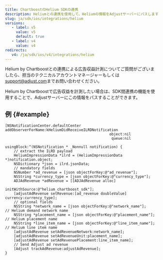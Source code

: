 ```yaml
---
title: ChartboostのHelium SDKの連携
description: Heliumとの連携を使用して、Heliumの情報をAdjustサーバーにパスします。
slug: ja/sdk/ios/integrations/helium
versions:
   - label: v5
     value: v5
     default: true
   - label: v4
     value: v4
redirects:
   v4: /ja/sdk/ios/v4/integrations/helium
---
```


<Callout type="note">

Helium by Chartboostとの連携による広告収益計測についてご質問がございましたら、担当のテクニカルアカウントマネージャーもしくは[support@adjust.com](mailto:support@adjust.com)までお問い合わせください。

</Callout>

Helium by Chartboostで広告収益を計測したい場合は、SDK間連携の機能を使用することで、Adjustサーバーにこの情報をパスすることができます。

## 例 {#example}

```objc
[NSNotificationCenter.defaultCenter addObserverForName:kHeliumDidReceiveILRDNotification
                                                object:nil
                                                 queue:nil
                                            usingBlock:^(NSNotification * _Nonnull notification) {
    // extract the ILRD payload
    HeliumImpressionData *ilrd = (HeliumImpressionData *)notification.object;
    NSDictionary *json = ilrd.jsonData;
    // mandatory fields
    NSNumber *ad_revenue = [json objectForKey:@"ad_revenue"];
    NSString *currency_type = [json objectForKey:@"currency_type"];
    ADJAdRevenue *adRevenue = [[ADJAdRevenue alloc]
                              initWithSource:@"helium_chartboost_sdk"];
    [adjustAdRevenue setRevenue:[ad_revenue doubleValue] currency:currency_type];
    // optional fields
    NSString *network_name = [json objectForKey:@"network_name"];     // Helium demand network name
    NSString *placement_name = [json objectForKey:@"placement_name"]; // Helium placement name
    NSString *line_item_name = [json objectForKey:@"line_item_name"]; // Helium line item name
    [adjustAdRevenue setAdRevenueNetwork:network_name];
    [adjustAdRevenue setAdRevenueUnit:placement_name];
    [adjustAdRevenue setAdRevenuePlacement:line_item_name];
    // Send Adjust ad revenue
    [Adjust trackAdRevenue:adjustAdRevenue];
}
```
